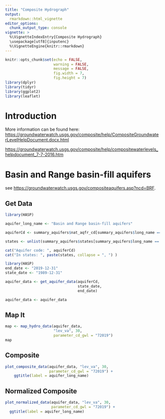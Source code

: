```yaml
---
title: "Composite Hydrograph"
output: 
  rmarkdown::html_vignette
editor_options: 
  chunk_output_type: console
vignette: >
  %\VignetteIndexEntry{Composite Hydrograph}
  \usepackage[utf8]{inputenc}
  %\VignetteEngine{knitr::rmarkdown}
---
```


```r
knitr::opts_chunk$set(echo = FALSE,
                      warning = FALSE,
                      message = FALSE,
                      fig.width = 7,
                      fig.height = 7)
library(dplyr)
library(tidyr)
library(ggplot2)
library(leaflet)
```

# Introduction

More information can be found here:
<https://groundwaterwatch.usgs.gov/composite/help/CompositeGroundwaterLevelHelpDocument.docx.html>

<https://groundwaterwatch.usgs.gov/composite/help/compositewaterlevels_helpdocument_7-7-2016.htm>


# Basin and Range basin-fill aquifers

see <https://groundwaterwatch.usgs.gov/compositeaquifers.asp?ncd=BRF>.

## Get Data


```r
library(HASP)

aquifer_long_name <- "Basin and Range basin-fill aquifers"

aquiferCd <- summary_aquifers$nat_aqfr_cd[summary_aquifers$long_name == aquifer_long_name]

states <- unlist(summary_aquifers$states[summary_aquifers$long_name == aquifer_long_name])

cat("Aquifer code: ", aquiferCd)
cat("In states: ", paste(states, collapse = ", ") )


```

```r
library(HASP)
end_date <- "2019-12-31"
state_date <- "1989-12-31"

aquifer_data <- get_aquifer_data(aquiferCd, 
                                 state_date, 
                                 end_date)

```

```r
aquifer_data <- aquifer_data
```

## Map It

```r

map <- map_hydro_data(aquifer_data,
                      "lev_va", 30, 
                      parameter_cd_gwl = "72019")
map

```

## Composite

```r

plot_composite_data(aquifer_data, "lev_va", 30,
                    parameter_cd_gwl = "72019") +
    ggtitle(label = aquifer_long_name)

```


## Normalized Composite

```r

plot_normalized_data(aquifer_data, "lev_va", 30, 
                     parameter_cd_gwl = "72019") +
  ggtitle(label = aquifer_long_name)
```